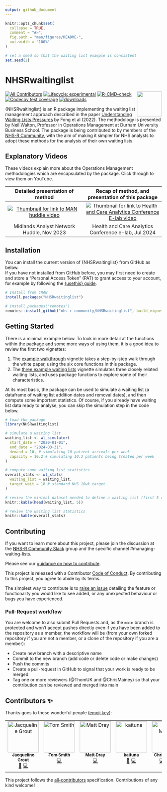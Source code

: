```yaml
---
output: github_document
---
```


<!-- README.md is generated from README.Rmd. Please edit that file -->

```r
knitr::opts_chunk$set(
  collapse = TRUE,
  comment = "#>",
  fig.path = "man/figures/README-",
  out.width = "100%"
)

# set a seed so that the waiting list example is consistent
set.seed(2)
```

# NHSRwaitinglist

<a alt="NHS-R Community's logo" href='https://nhsrcommunity.com/'><img src='https://nhs-r-community.github.io/assets/logo/nhsr-logo.png' align="right" height="80" /></a>

<!-- badges: start -->
[![All Contributors](https://img.shields.io/badge/all_contributors-7-orange.svg?style=flat-square)](#contributors-)
[![Lifecycle: experimental](https://img.shields.io/badge/lifecycle-experimental-orange.svg)](https://lifecycle.r-lib.org/articles/stages.html#experimental)
[![R-CMD-check](https://github.com/nhs-r-community/NHSRwaitinglist/actions/workflows/R-CMD-check.yaml/badge.svg)](https://github.com/nhs-r-community/NHSRwaitinglist/actions/workflows/R-CMD-check.yaml)
[![Codecov test coverage](https://codecov.io/gh/nhs-r-community/NHSRwaitinglist/branch/main/graph/badge.svg)](https://app.codecov.io/gh/nhs-r-community/NHSRwaitinglist?branch=main)
[![downloads](https://cranlogs.r-pkg.org/badges/grand-total/NHSRwaitinglist)](https://cran.r-project.org/package=NHSRwaitinglist)
<!-- badges: end -->

{NHSRwaitinglist} is an R package implementing the waiting list management approach described in the paper [Understanding Waiting Lists Pressures](https://www.medrxiv.org/content/10.1101/2022.08.23.22279117v1) by Fong et al (2022).  The methodology is presented by Neil Walton, Professor in Operations Management at Durham University Business School.  The package is being contributed to by members of the [NHS-R Community](https://nhsrcommunity.com/), with the aim of making it simpler for NHS analysts to adopt these methods for the analysis of their own waiting lists.  

## Explanatory Videos

These videos explain more about the Operations Management methodologies which are encapsulated by the package.  Click through to view them on YouTube.

Detailed presentation of method | Recap of method, and presentation of this package
:---:|:---:
[![Thumbnail for link to MAN huddle video](man/figures/NHSRwaitinglist_MAN_huddle_thumbnail.jpg)](https://www.youtube.com/watch?v=NWthhW5Fgls) | [![Thumbnail for link to Health and Care Analytics Conference E-lab video](man/figures/NHSRwaitinglist_HACA_elab_thumbnail.jpg)](https://www.youtube.com/watch?v=3peqTEl_ZAQ)
Midlands Analyst Network Huddle, Nov 2023 | Health and Care Analytics Conference e-lab, Jul 2024

## Installation 

You can install the current version of {NHSRwaitinglist} from GitHub as below.  
If you have not installed from GitHub before, you may first need to create and store a "Personal Access Token" (PAT) to grant access to your account, for example by following the [{usethis} guide](https://usethis.r-lib.org/articles/git-credentials.html#get-a-personal-access-token-pat).

```r
# Install from CRAN
install.packages("NHSRwaitinglist")

# install.packages("remotes")
remotes::install_github("nhs-r-community/NHSRwaitinglist", build_vignettes = TRUE)
```

## Getting Started

There is a minimal example below.  To look in more detail at the functions within the package and some more ways of using them, it is a good idea to review the first two vignettes:

1. The [example walkthrough](https://nhs-r-community.github.io/NHSRwaitinglist/articles/example_walkthrough.html) vignette takes a step-by-step walk through the white paper, using the six core functions in this package.  
2. The [three example waiting lists](https://nhs-r-community.github.io/NHSRwaitinglist/articles/three_example_waiting_lists.html) vignette simulates three closely related waiting lists, and uses package functions to explore some of their characteristics.  

At its most basic, the package can be used to simulate a waiting list (a dataframe of waiting list addition dates and removal dates), and then compute some important statistics.  Of course, if you already have waiting list data ready to analyse, you can skip the simulation step in the code below.

```r
# load the package
library(NHSRwaitinglist)

# simulate a waiting list
waiting_list <- wl_simulator(
  start_date = "2020-01-01",
  end_date = "2024-03-31",
  demand = 10, # simulating 10 patient arrivals per week
  capacity = 10.2 # simulating 10.2 patients being treated per week
)

# compute some waiting list statistics
overall_stats <- wl_stats(
  waiting_list = waiting_list,
  target_wait = 18 # standard NHS 18wk target
)

# review the minimal dataset needed to define a waiting list (first 5 rows only)
knitr::kable(head(waiting_list, 5))

# review the waiting list statistics
knitr::kable(overall_stats)
```

## Contributing

If you want to learn more about this project, please join the discussion at the [NHS-R Community Slack](https://nhsrcommunity.slack.com/) group and the specific channel #managing-waiting-lists.

Please see our 
[guidance on how to contribute](https://tools.nhsrcommunity.com/contribution.html).

This project is released with a Contributor [Code of Conduct](https://github.com/nhs-r-community/NHSRwaitinglist/blob/main/CODE_OF_CONDUCT.md). 
By contributing to this project, you agree to abide by its terms.

The simplest way to contribute is to [raise an issue](https://github.com/nhs-r-community/NHSRwaitinglist/issues) detailing the feature or functionality you would like to see added, or any unexpected behaviour or bugs you have experienced.

### Pull-Request workflow

You are welcome to also submit Pull Requests and, as the `main` branch is protected and won't accept pushes directly even if you have been added to the repository as a member, the workflow will be (from your own forked repository if you are not a member, or a clone of the repository if you are a member):

* Create new branch with a descriptive name
* Commit to the new branch (add code or delete code or make changes)
* Push the commits 
* Create a pull-request in GitHub to signal that your work is ready to be merged
* Tag one or more reviewers (@ThomUK and @ChrisMainey) so that your contribution can be reviewed and merged into main


## Contributors ✨

Thanks goes to these wonderful people ([emoji key](https://github.com/all-contributors/all-contributors/blob/master/docs/emoji-key.md)):

<!-- ALL-CONTRIBUTORS-LIST:START - Do not remove or modify this section -->
<!-- prettier-ignore-start -->
<!-- markdownlint-disable -->
<table>
  <tbody>
    <tr>
      <td align="center" valign="top" width="14.28%"><a href="https://github.com/jacgrout"><img src="https://avatars.githubusercontent.com/u/103451105?v=4?s=100" width="100px;" alt="Jacqueline Grout"/><br /><sub><b>Jacqueline Grout</b></sub></a><br /><a href="#ideas-jacgrout" title="Ideas, Planning, & Feedback">🤔</a> <a href="https://github.com/nhs-r-community/NHSRwaitinglist/commits?author=jacgrout" title="Code">💻</a></td>
      <td align="center" valign="top" width="14.28%"><a href="https://github.com/ThomUK"><img src="https://avatars.githubusercontent.com/u/10871342?v=4?s=100" width="100px;" alt="Tom Smith"/><br /><sub><b>Tom Smith</b></sub></a><br /><a href="https://github.com/nhs-r-community/NHSRwaitinglist/commits?author=ThomUK" title="Code">💻</a></td>
      <td align="center" valign="top" width="14.28%"><a href="https://www.matt-dray.com/"><img src="https://avatars.githubusercontent.com/u/18232097?v=4?s=100" width="100px;" alt="Matt Dray"/><br /><sub><b>Matt Dray</b></sub></a><br /><a href="https://github.com/nhs-r-community/NHSRwaitinglist/commits?author=matt-dray" title="Code">💻</a></td>
      <td align="center" valign="top" width="14.28%"><a href="https://github.com/kaituna"><img src="https://avatars.githubusercontent.com/u/151142766?v=4?s=100" width="100px;" alt="kaituna"/><br /><sub><b>kaituna</b></sub></a><br /><a href="https://github.com/nhs-r-community/NHSRwaitinglist/commits?author=kaituna" title="Documentation">📖</a> <a href="https://github.com/nhs-r-community/NHSRwaitinglist/commits?author=kaituna" title="Code">💻</a></td>
      <td align="center" valign="top" width="14.28%"><a href="https://github.com/chrismainey"><img src="https://avatars.githubusercontent.com/u/39626211?v=4?s=100" width="100px;" alt="Chris Mainey"/><br /><sub><b>Chris Mainey</b></sub></a><br /><a href="https://github.com/nhs-r-community/NHSRwaitinglist/commits?author=chrismainey" title="Code">💻</a> <a href="https://github.com/nhs-r-community/NHSRwaitinglist/commits?author=chrismainey" title="Documentation">📖</a> <a href="https://github.com/nhs-r-community/NHSRwaitinglist/commits?author=chrismainey" title="Tests">⚠️</a></td>
      <td align="center" valign="top" width="14.28%"><a href="https://github.com/PeterSNHS"><img src="https://avatars.githubusercontent.com/u/67410797?v=4?s=100" width="100px;" alt="PeterSNHS"/><br /><sub><b>PeterSNHS</b></sub></a><br /><a href="https://github.com/nhs-r-community/NHSRwaitinglist/commits?author=PeterSNHS" title="Documentation">📖</a></td>
      <td align="center" valign="top" width="14.28%"><a href="https://github.com/neilwalton"><img src="https://avatars.githubusercontent.com/u/53338269?v=4?s=100" width="100px;" alt="neilwalton"/><br /><sub><b>neilwalton</b></sub></a><br /><a href="https://github.com/nhs-r-community/NHSRwaitinglist/commits?author=neilwalton" title="Code">💻</a> <a href="https://github.com/nhs-r-community/NHSRwaitinglist/commits?author=neilwalton" title="Documentation">📖</a></td>
    </tr>
  </tbody>
</table>

<!-- markdownlint-restore -->
<!-- prettier-ignore-end -->

<!-- ALL-CONTRIBUTORS-LIST:END -->

This project follows the [all-contributors](https://github.com/all-contributors/all-contributors) specification. Contributions of any kind welcome!
